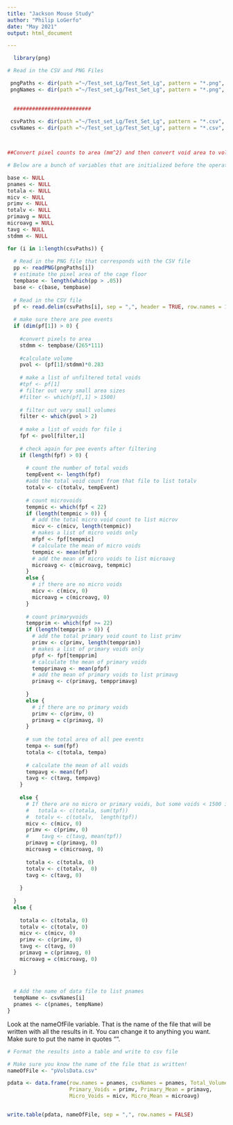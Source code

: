 ```yaml
---
title: "Jackson Mouse Study"
author: "Philip LoGerfo"
date: "May 2021"
output: html_document

---
```


#############

```r
  
  library(png)

```


#############

```r

# Read in the CSV and PNG Files

 pngPaths <- dir(path ="~/Test_set_Lg/Test_Set_Lg", pattern = "*.png", full.names = TRUE, recursive = TRUE)
 pngNames <- dir(path ="~/Test_set_Lg/Test_Set_Lg", pattern = "*.png", full.names = FALSE, recursive = TRUE)

 
  #########################
 
 csvPaths <- dir(path ="~/Test_set_Lg/Test_Set_Lg", pattern = "*.csv", full.names = TRUE, recursive = TRUE)
 csvNames <- dir(path ="~/Test_set_Lg/Test_Set_Lg", pattern = "*.csv", full.names = FALSE, recursive = TRUE)




```

#################


```r

##Convert pixel counts to area (mm^2) and then convert void area to volumes

# Below are a bunch of variables that are initialized before the operation

base <- NULL  
pnames <- NULL
totala <- NULL
micv <- NULL
primv <- NULL
totalv <- NULL
primavg = NULL
microavg = NULL
tavg <- NULL
stdmm <- NULL

for (i in 1:length(csvPaths)) {
  
  # Read in the PNG file that corresponds with the CSV file
  pp <- readPNG(pngPaths[i])
  # estimate the pixel area of the cage floor
  tempbase <- length(which(pp > .05))
  base <- c(base, tempbase)
  
  # Read in the CSV file 
  pf <- read.delim(csvPaths[i], sep = ",", header = TRUE, row.names = 1)
  
  # make sure there are pee events
  if (dim(pf[1]) > 0) {
    
    #convert pixels to area
    stdmm <- tempbase/(265*111)
    
    #calculate volume 
    pvol <- (pf[1]/stdmm)*0.283
    
    # make a list of unfiltered total voids
    #tpf <- pf[1]
    # filter out very small area sizes
    #filter <- which(pf[,1] > 1500)
    
    # filter out very small volumes
    filter <- which(pvol > 2)
    
    # make a list of voids for file i
    fpf <- pvol[filter,1]
    
    # check again for pee events after filtering
    if (length(fpf) > 0) {
      
      # count the number of total voids
      tempEvent <- length(fpf)
      #add the total void count from that file to list totalv
      totalv <- c(totalv, tempEvent)
      
      # count microvoids
      tempmic <- which(fpf < 22)
      if (length(tempmic > 0)) {
        # add the total micro void count to list microv
        micv <- c(micv, length(tempmic))
        # makes a list of micro voids only
        mfpf <- fpf[tempmic]
        # calculate the mean of micro voids
        tempmic <- mean(mfpf)
        # add the mean of micro voids to list microavg
        microavg <- c(microavg, tempmic)
      }
      else {
        # if there are no micro voids
        micv <- c(micv, 0)
        microavg = c(microavg, 0)
      }
      
      # count primaryvoids
      tempprim <- which(fpf >= 22)
      if (length(tempprim > 0)) {
        # add the total primary void count to list primv
        primv <- c(primv, length(tempprim))
        # makes a list of primary voids only
        pfpf <- fpf[tempprim]
        # calculate the mean of primary voids
        tempprimavg <- mean(pfpf)
        # add the mean of primary voids to list primavg
        primavg <- c(primavg, tempprimavg)
        
      }
      else {
        # if there are no primary voids
        primv <- c(primv, 0)
        primavg = c(primavg, 0)
      }
      
      # sum the total area of all pee events   
      tempa <- sum(fpf)
      totala <- c(totala, tempa)
      
      # calculate the mean of all voids
      tempavg <- mean(fpf)
      tavg <- c(tavg, tempavg)
    }
    
    else {
      # If there are no micro or primary voids, but some voids < 1500 in area
      #   totala <- c(totala, sum(tpf))
      #  totalv <- c(totalv,  length(tpf))
      micv <- c(micv, 0)
      primv <- c(primv, 0)
      #    tavg <- c(tavg, mean(tpf))
      primavg = c(primavg, 0)
      microavg = c(microavg, 0)
      
      totala <- c(totala, 0)
      totalv <- c(totalv,  0)
      tavg <- c(tavg, 0)
      
    }
    
  }
  else {
    
    totala <- c(totala, 0)
    totalv <- c(totalv, 0)
    micv <- c(micv, 0)
    primv <- c(primv, 0)
    tavg <- c(tavg, 0)
    primavg = c(primavg, 0)
    microavg = c(microavg, 0)
    
  } 
  
  
  # Add the name of data file to list pnames   
  tempName <- csvNames[i]
  pnames <- c(pnames, tempName)
}
```
###################

Look at the nameOfFile variable. That is the name of the file that will be written with all the results in it.
You can change it to anything you want. Make sure to put the name in quotes "".


```r

# Format the results into a table and write to csv file 

# Make sure you know the name of the file that is written!
nameOfFile <- "pVolsData.csv"

pdata <- data.frame(row.names = pnames, csvNames = pnames, Total_Volumes = totala, Total_Voids = totalv, Total_Mean = tavg,
                    Primary_Voids = primv, Primary_Mean = primavg, 
                    Micro_Voids = micv, Micro_Mean = microavg) 


write.table(pdata, nameOfFile, sep = ",", row.names = FALSE)




```

